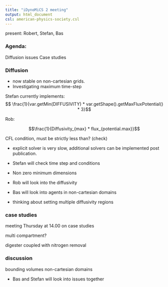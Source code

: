 ```yaml
---
title: "iDynoMiCS 2 meeting"
output: html_document
csl: american-physics-society.csl
---
```


present: Robert, Stefan, Bas

### Agenda:

Diffusion issues
Case studies

### Diffusion

- now stable on non-cartesian grids.
- Investigating maximum time-step

Stefan currently implements:
$$ \frac{1}{var.getMin(DIFFUSIVITY) * var.getShape().getMaxFluxPotential() * 3}$$

Rob:

$$\frac{1}{Diffusivity_{max} * flux_{potential.max}}$$

CFL condition, must be strictly less than? (check)

- explicit solver is very slow, additional solvers can be implemented post publication.

- Stefan will check time step and conditions
- Non zero minimum dimensions

- Rob will look into the diffusivity

- Bas will look into agents in non-cartesian domains

- thinking about setting multiple diffusivity regions

### case studies

meeting Thursday at 14.00 on case studies 

multi compartment?

digester coupled with nitrogen removal

### discussion

bounding volumes non-cartesian domains

- Bas and Stefan will look into issues together